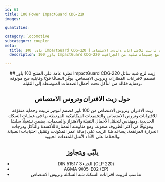 ```yaml
---
id: 61
title: 100 Power ImpactGuard CDG-220
images:

quantities:

category: locomotive
subcategory: coupler
meta:
  title: 100 باور ImpactGuard CDG-220 | زيت تزييت للاقترانات وتروس الامتصاص
  description: 100 باور ImpactGuard CDG-220 زيت لزج شبه سائل للخدمة الشاقة مع جسيمات صلبة من الجرافيت/MoS₂ مناسب لاقترانات القطارات وتروس الامتصاص وحواف السكك. يضمن التصاقًا قويًا وحماية من التآكل وتزييتًا طويل الأمد في عمليات النقل الثقيل والمنحنيات الحادة والأحمال المرتفعة. متوافق مع DIN 51825 KP1N-20 وASTM D4950 GC-LB لأداء موثوق في قطارات الشحن والركاب والمناورة.

---
```


<Header>
  ## نظرة عامة على المنتج
  100 باور ImpactGuard CDG-220 زيت لزج شبه سائل مُصمم لاقترانات القطارات وتروس الامتصاص. يوفّر التصاقًا قويًا وقابلية ضخ موثوقة وحماية فعّالة من التآكل تحت أحمال الصدمات المتوسطة إلى الثقيلة.

  ## حول زيت الاقتران وتروس الامتصاص
  زيت الاقتران وتروس الامتصاص من 100 باور مُصمم لتوفير تزييت وحماية متفوّقة للاقترانات وتروس الامتصاص والتجميعات الميكانيكية المرتبطة بها في عمليات السكك الحديدية. ومهندَس لتحمّل الأحمال الثقيلة والاهتزاز والصدمات، يضمن تشغيلًا سلسًا وموثوقًا في أكثر الظروف صعوبة. ومع مقاومته الممتازة للأكسدة والتآكل ودرجات الحرارة المرتفعة، يساعد هذا الزيت على إطالة عمر المكونات وتقليل احتياجات الصيانة والحفاظ على الأداء الأمثل للمعدات الحيوية.

  ## يلبّي ويتجاوز
  - DIN 51517 الجزء 3 (CLP 220)
  - AGMA 9005-E02 (EP)
  - مناسب لتزييت اقترانات السكك شبه السائلة وتروس الامتصاص

</Header>
